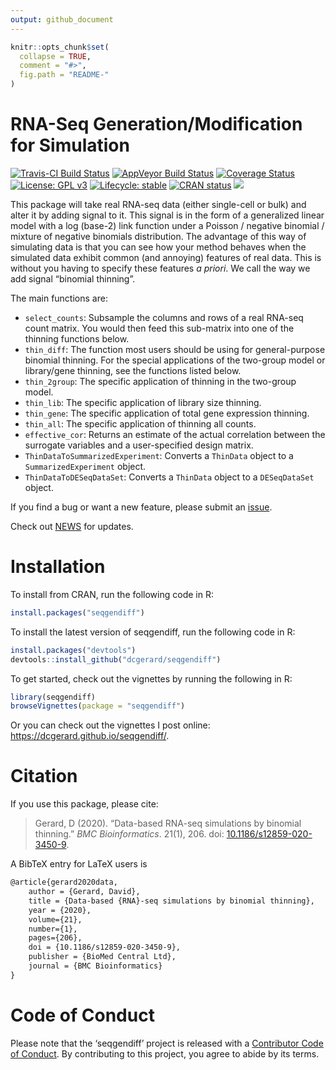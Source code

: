 ---
output: github_document
---

<!-- README.md is generated from README.Rmd. Please edit that file -->

```{r, echo = FALSE}
knitr::opts_chunk$set(
  collapse = TRUE,
  comment = "#>",
  fig.path = "README-"
)
```

# RNA-Seq Generation/Modification for Simulation

[![Travis-CI Build Status](https://travis-ci.org/dcgerard/seqgendiff.svg?branch=master)](https://travis-ci.org/dcgerard/seqgendiff)
[![AppVeyor Build Status](https://ci.appveyor.com/api/projects/status/github/dcgerard/seqgendiff?branch=master&svg=true)](https://ci.appveyor.com/project/dcgerard/seqgendiff)
[![Coverage Status](https://img.shields.io/codecov/c/github/dcgerard/seqgendiff/master.svg)](https://codecov.io/github/dcgerard/seqgendiff?branch=master)
[![License: GPL v3](https://img.shields.io/badge/License-GPL%20v3-blue.svg)](http://www.gnu.org/licenses/gpl-3.0)
[![Lifecycle: stable](https://img.shields.io/badge/lifecycle-stable-brightgreen.svg)](https://www.tidyverse.org/lifecycle/#stable)
[![CRAN status](https://www.r-pkg.org/badges/version/seqgendiff)](https://cran.r-project.org/package=seqgendiff)
[![](http://cranlogs.r-pkg.org/badges/grand-total/seqgendiff)](https://cran.r-project.org/package=seqgendiff)

This package will take real RNA-seq data (either single-cell or bulk) and alter
it by adding signal to it. This signal is in the form of a generalized linear 
model with a log (base-2) link function under a Poisson / negative binomial / 
mixture of negative binomials distribution. The advantage of this way of
simulating data is that you can see how your method behaves when the simulated
data exhibit common (and annoying) features of real data. This is without you
having to specify these features *a priori*. We call the way we add signal
"binomial thinning".

The main functions are:

- `select_counts`: Subsample the columns and rows of a real RNA-seq count 
  matrix. You would then feed this sub-matrix into one of the thinning 
  functions below.
- `thin_diff`: The function most users should be using for general-purpose 
  binomial thinning. For the special applications of the two-group model or 
  library/gene thinning, see the functions listed below.
- `thin_2group`: The specific application of thinning in the two-group model.
- `thin_lib`: The specific application of library size thinning.
- `thin_gene`: The specific application of total gene expression thinning.
- `thin_all`: The specific application of thinning all counts.
- `effective_cor`: Returns an estimate of the actual correlation between 
  the surrogate variables and a user-specified design matrix.
- `ThinDataToSummarizedExperiment`: Converts a `ThinData` object to a 
  `SummarizedExperiment` object.
- `ThinDataToDESeqDataSet`: Converts a `ThinData` object to a `DESeqDataSet`
  object.

If you find a bug or want a new feature, please submit an 
[issue](http://github.com/dcgerard/seqgendiff/issues).

Check out [NEWS](NEWS.md) for updates.

# Installation
To install from CRAN, run the following code in R:
```{r, eval=FALSE}
install.packages("seqgendiff")
```

To install the latest version of seqgendiff, run the following code in R:
```{r, eval = FALSE}
install.packages("devtools")
devtools::install_github("dcgerard/seqgendiff")
```

To get started, check out the vignettes by running the following in R:
```{r, eval=FALSE}
library(seqgendiff)
browseVignettes(package = "seqgendiff")
```
Or you can check out the vignettes I post online: <https://dcgerard.github.io/seqgendiff/>.

# Citation

If you use this package, please cite:

> Gerard, D (2020). "Data-based RNA-seq simulations by binomial thinning." _BMC Bioinformatics_. 21(1), 206. doi: [10.1186/s12859-020-3450-9](https://doi.org/10.1186/s12859-020-3450-9).

A BibTeX entry for LaTeX users is
```{tex, eval = FALSE}
@article{gerard2020data,
	author = {Gerard, David},
	title = {Data-based {RNA}-seq simulations by binomial thinning},
	year = {2020},
	volume={21},
	number={1},
	pages={206},
	doi = {10.1186/s12859-020-3450-9},
	publisher = {BioMed Central Ltd},
	journal = {BMC Bioinformatics}
}
```

# Code of Conduct

Please note that the 'seqgendiff' project is released with a 
[Contributor Code of Conduct](https://github.com/dcgerard/seqgendiff/blob/master/CODE_OF_CONDUCT.md).
By contributing to this project, you agree to abide by its terms.


